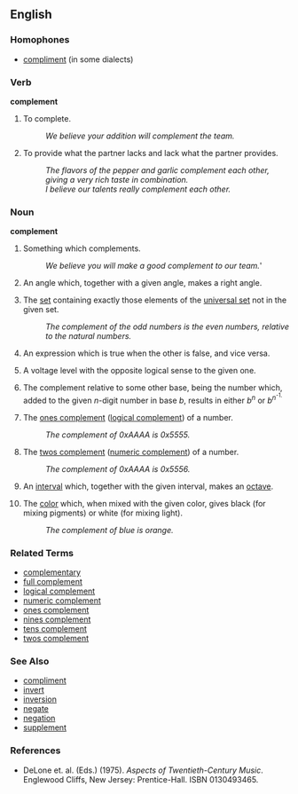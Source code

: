 ==English==

===Homophones===
*[[compliment]] (in some dialects)

===Verb===
'''complement'''

# To complete.
#: ''We believe your addition will complement the team.''
# To provide what the partner lacks and lack what the partner provides.
#: ''The flavors of the pepper and garlic complement each other, giving a very rich taste in combination.''
#: ''I believe our talents really complement each other.''

===Noun===
'''complement'''

# Something which complements.
#: ''We believe you will make a good complement to our team.'''
# {{geometry}} An angle which, together with a given angle, makes a right angle.
# {{mathematics}} The [[set]] containing exactly those elements of the [[universal set]] not in the given set.
#: ''The complement of the odd numbers is the even numbers, relative to the natural numbers.''
# {{logic}} An expression which is true when the other is false, and vice versa.
# {{electronics}} A voltage level with the opposite logical sense to the given one.
# {{mathematics}} The complement relative to some other base, being the number which, added to the given ''n''-digit number in base ''b'', results in either ''b''<sup>''n''</sup> or ''b''<sup>''n''<sup>-1.
# {{cattag2|computing|mathematics}} The [[ones complement]] ([[logical complement]]) of a number.
#: ''The complement of 0xAAAA is 0x5555.''
# {{cattag2|computing|mathematics}} The [[twos complement]] ([[numeric complement]]) of a number.
#: ''The complement of 0xAAAA is 0x5556.''
# {{music}} An [[interval]] which, together with the given interval, makes an [[octave]].
# The [[color]] which, when mixed with the given color, gives black (for mixing pigments) or white (for mixing light).
#: ''The complement of blue is orange.''

===Related Terms===
*[[complementary]]
*[[full complement]]
*[[logical complement]]
*[[numeric complement]]
*[[ones complement]]
*[[nines complement]]
*[[tens complement]]
*[[twos complement]]

===See Also===
*[[compliment]]
*[[invert]]
*[[inversion]]
*[[negate]]
*[[negation]]
*[[supplement]]

===References===
*DeLone et. al. (Eds.) (1975). ''Aspects of Twentieth-Century Music''. Englewood Cliffs, New Jersey: Prentice-Hall. ISBN 0130493465.